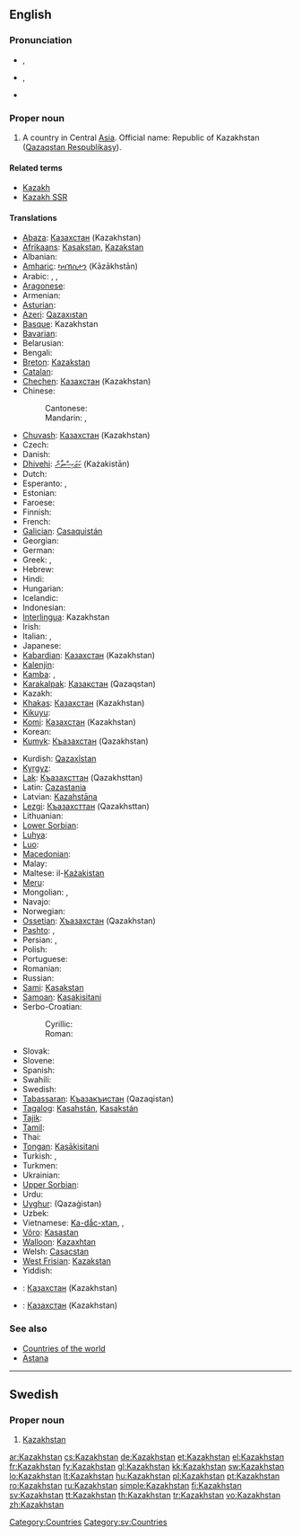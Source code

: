 ==English==
{{wikipedia}}

===Pronunciation===
* {{a|UK}} {{IPA|/ˈkæzəkstæn/|/ˈkɑːzəkstɑːn/}}, {{SAMPA|/"k{z@kst{n/|/"kA:z@kstA:n/}}
* {{a|US}} {{IPA|/ˈkɑzəkˌstæn/}}, {{SAMPA|/"kAz@k%st{n/}}
* {{rhymes|æn}}

===Proper noun===
{{en-proper noun}}

# A country in Central [[Asia]]. Official name: Republic of Kazakhstan ([[Qazaqstan Respublikasy]]).

====Related terms====
* [[Kazakh]]
* [[Kazakh SSR]]

====Translations====
{{trans-top|country in Central Asia}}
* [[Abaza]]: [[Казахстан]] (Kazakhstan)
* [[Afrikaans]]: [[Kasakstan]], [[Kazakstan]]
* Albanian: {{t-|sq|Kazakistan|xs=Albanian}}
* [[Amharic]]: [[ካዛኽስታን]] (Kāzākhstān)
* Arabic: {{t-|ar|كازاخستان|m|tr=kazakhistaan}}, {{t-|ar|قازاقستان|m|tr=qazaqistaan}}, {{t-|ar|كازخستان|tr=kazakhistaan}}
* [[Aragonese]]: {{t|an|Kasajstán|xs=Aragonese}}
* Armenian: {{t-|hy|Ղազախստան|tr=Ġazaxstan}}
* [[Asturian]]: {{t|ast|Kazakhistán|xs=Asturian}}
* [[Azeri]]: [[Qazaxıstan]]
* [[Basque]]: Kazakhstan
* [[Bavarian]]: {{tø|bar|Kasachstan}}
* Belarusian: {{t-|be|Казахстан|tr=Kazakhstan|xs=Belarusian}}
* Bengali: {{t|bn|কাজাকস্থান|tr=kājāksthān|sc=Beng|xs=Bengali}}
* [[Breton]]: [[Kazakstan]]
* [[Catalan]]: {{t-|ca|Kazakhstan}}
* [[Chechen]]: [[Казахстан]] (Kazakhstan)
* Chinese:
*: Cantonese: {{tø|yue|哈薩克斯坦|sc=Hani|xs=Cantonese}}
*: Mandarin: {{t-|cmn|哈薩克斯坦|sc=Hani}}, {{t-|cmn|哈萨克斯坦|tr=Hāsàkèsītǎn|sc=Hani}}
* [[Chuvash]]: [[Казахстан]] (Kazakhstan)
* Czech: {{t-|cs|Kazachstán}}
* Danish: {{t-|da|Kasakhstan}}
* [[Dhivehi]]: [[ކަޒަކިސްތާން]] (Każakistān)
* Dutch: {{t+|nl|Kazachstan}}
* Esperanto: {{t-|eo|Kazaĥio|xs=Esperanto}}, {{t-|eo|Kazaĥstano|xs=Esperanto}}
* Estonian: {{t-|et|Kasahstan}}
* Faroese: {{t-|fo|Kasakstan|xs=Faroese}}
* Finnish: {{t+|fi|Kazakstan}}
* French: {{t+|fr|Kazakhstan|m}}
* [[Galician]]: [[Casaquistán]]
* Georgian: {{t|ka|ყაზახეთი|tr=qazaxet'i|sc=Geor}}
* German: {{t+|de|Kasachstan|n}}
* Greek: {{t|el|Καζαχστάν|n|tr=Kazachstán|sc=Grek}},  {{t|el|Καζακστάν|n|tr=Kazakstán|sc=Grek}}
* Hebrew: {{t|he|קזחסטן|tr=kazakhstan|sc=Hebr}}
* Hindi: {{t|hi|कज़ाख़स्तान|tr=kazāxstān|sc=Deva}}
* Hungarian: {{t+|hu|Kazahsztán}}
* Icelandic: {{t+|is|Kasakstan|n}}
* Indonesian: {{t-|id|Kazakhstan|xs=Indonesian}}
* [[Interlingua]]: Kazakhstan
* Irish: {{t|ga|Casacstáin|f|alt=an Chasacstáin|xs=Irish}}
* Italian: {{t-|it|Kazakistan|m}}, {{t-|it|Kazakstan|m}}
* Japanese: {{t+|ja|カザフスタン|tr=Kazafusutan}}
* [[Kabardian]]: [[Казахстан]] (Kazakhstan)
* [[Kalenjin]]: {{tø|kln|Kazakstan}}
* [[Kamba]]: {{tø|kam|Kazakstan}}, {{tø|kam|Kazakstan}}
* [[Karakalpak]]: [[Қазақстан]] (Qazaqstan)
* Kazakh: {{t-|kk|Қазақстан|tr=Qazaqstan|sc=Cyrl|xs=Kazakh}}
* [[Khakas]]: [[Казахстан]] (Kazakhstan)
* [[Kikuyu]]: {{tø|ki|Kazakstan}}
* [[Komi]]: [[Казахстан]] (Kazakhstan)
* Korean: {{t|ko|카자흐스탄|tr=Kajaheuseutan}}
* [[Kumyk]]: [[Къазахстан]] (Qazakhstan)
{{trans-mid}}
* Kurdish: [[Qazaxîstan]]
* [[Kyrgyz]]: {{t|ky|Казакстан|tr=Kazakstan|sc=Cyrl}}
* [[Lak]]: [[Къазахсттан]] (Qazakhsttan)
* Latin: [[Cazastania]]
* Latvian: [[Kazahstāna]]
* [[Lezgi]]: [[Къазахсттан]] (Qazakhsttan)
* Lithuanian: {{t+|lt|Kazachstanas|xs=Lithuanian}}
* [[Lower Sorbian]]: {{l|dsb|Kazachstan}} {{m}}
* [[Luhya]]: {{tø|luy|Kazakstan}}
* [[Luo]]: {{tø|luo|Kazakstan}}
* [[Macedonian]]: {{t-|mk|Казахстан|m|tr=Kazahstán}}
* Malay: {{t-|ms|Kazakhstan|xs=Malay}}
* Maltese: il-[[Każakistan]]
* [[Meru]]: {{tø|mer|Kazakstan}}
* Mongolian: {{t|mn|Казахстан|tr=Kazahstán|sc=Cyrl}},  {{t|mn|Казакстан|tr=Kazakstán|sc=Cyrl}}
* Navajo: {{tø|nv|Kʼazah bikéyah}}
* Norwegian: {{t+|no|Kasakhstan}}
* [[Ossetian]]: [[Хъазахстан]] (Qazakhstan)
* [[Pashto]]: {{t|ps|قازاقستان|tr=qāzāqstān|sc=ps-Arab}},  {{t|ps|قزاقستان|tr=qazāqstān|sc=ps-Arab}}
* Persian: {{t|fa|کازاخستان|tr=kāzākhestān|sc=fa-Arab}},  {{t|fa|قزاقستان|tr=qazzāqestān|sc=fa-Arab}}
* Polish: {{t+|pl|Kazachstan|m}}
* Portuguese: {{t+|pt|Cazaquistão|m}}
* Romanian: {{t+|ro|Kazahstan|n}}
* Russian: {{t+|ru|Казахстан|m|tr=Kazakhstán}}
* [[Sami]]: [[Kasakstan]]
* [[Samoan]]: [[Kasakisitani]]
* Serbo-Croatian:
*: Cyrillic: {{t-|sh|Казахстан|m|alt=Ка̏захста̄н|sc=Cyrl}}
*: Roman: {{t-|sh|Kazahstan|m|alt=Kȁzahstān}}
* Slovak: {{t-|sk|Kasachstan|m}}
* Slovene: {{t+|sl|Kazahstan|m}}
* Spanish: {{t+|es|Kazajistán|m}}
* Swahili: {{t+|sw|Kazakhstan|xs=Swahili}}
* Swedish: {{t+|sv|Kazakstan}}
* [[Tabassaran]]: [[Къазакъистан]] (Qazaqistan)
* [[Tagalog]]: [[Kasahstán]], [[Kasakstán]]
* [[Tajik]]: {{t|tg|Қазоқистон|tr=Qazoqiston|sc=Cyrl}}
* [[Tamil]]: {{t|ta|கஜாக்ஸ்தான்|tr=kajākstān|sc=Taml}}
* Thai: {{t+|th|คาซัคสถาน|tr=kaasáksàtăan}}
* [[Tongan]]: [[Kasākisitani]]
* Turkish: {{t+|tr|Kazakistan}}, {{t-|tr|Kazakeli}}
* Turkmen: {{t-|tk|Gazagystan|xs=Turkmen}}
* Ukrainian: {{t+|uk|Казахстан|tr=Kazakhstan|xs=Ukrainian}}
* [[Upper Sorbian]]: {{l|hsb|Kazachstan}} {{m}}
* Urdu: {{t-|ur|قزاقستان|tr=Qazāqistān|xs=Urdu}}
* [[Uyghur]]: {{ug-Arab|[[ﻗﺎﺯﺍﻏﯩﺴﺘﺎﻥ]]}} (Qazaġistan)
* Uzbek: {{t|uz|Qozog'iston}}
* Vietnamese: [[Ka-dắc-xtan]],  {{t|vi|Ka-dắc-xtan}},  {{t|vi|Kazakhstan}}
* [[Võro]]: [[Kasastan]]
* [[Walloon]]: [[Kazaxhtan]]
* Welsh: [[Casacstan]]
* [[West Frisian]]: [[Kazakstan]]
* Yiddish: {{t|yi|קאזאכסטאן|tr=Kazakhstan|alt=קאַזאַכסטאַן|sc=yi-Hebr}}
{{trans-bottom}}

{{checktrans-top}}
* {{ttbc|Northern Altai}}: [[Казахстан]] (Kazakhstan)
{{checktrans-mid}}
* {{ttbc|Southern Altai}}: [[Казахстан]] (Kazakhstan)
{{checktrans-bottom}}

===See also===
* [[Appendix:Countries of the world|Countries of the world]]
* [[Astana]]

[[Category:Countries]]

----

==Swedish==

===Proper noun===
{{infl|sv|proper noun}}

# [[#English|Kazakhstan]]

[[Category:sv:Countries]]

[[ar:Kazakhstan]]
[[cs:Kazakhstan]]
[[de:Kazakhstan]]
[[et:Kazakhstan]]
[[el:Kazakhstan]]
[[fr:Kazakhstan]]
[[fy:Kazakhstan]]
[[gl:Kazakhstan]]
[[kk:Kazakhstan]]
[[sw:Kazakhstan]]
[[lo:Kazakhstan]]
[[lt:Kazakhstan]]
[[hu:Kazakhstan]]
[[pl:Kazakhstan]]
[[pt:Kazakhstan]]
[[ro:Kazakhstan]]
[[ru:Kazakhstan]]
[[simple:Kazakhstan]]
[[fi:Kazakhstan]]
[[sv:Kazakhstan]]
[[tt:Kazakhstan]]
[[th:Kazakhstan]]
[[tr:Kazakhstan]]
[[vo:Kazakhstan]]
[[zh:Kazakhstan]]
